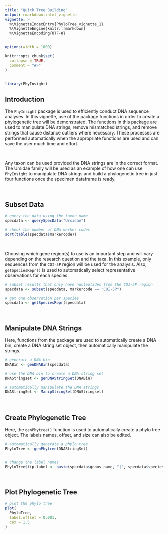 ```yaml
---
title: "Quick Tree Building"
output: rmarkdown::html_vignette
vignette: >
  %\VignetteIndexEntry{PhyloTree_vignette_1}
  %\VignetteEngine{knitr::rmarkdown}
  %\VignetteEncoding{UTF-8}
---
```


```r
options(width = 1000)
```

```r
knitr::opts_chunk$set(
  collapse = TRUE,
  comment = "#>"
)
```

##

```r
library(PhyInsight)
```

## Introduction

The `PhyInsight` package is used to efficiently conduct DNA sequence analyses. In this vignette, use of the package functions in order to create a phylogenetic tree will be demonstrated. The functions in this package are used to manipulate DNA strings, remove mismatched strings, and remove strings that cause distance outliers where necessary. These processes are performed automatically when the appropriate functions are used and can save the user much time and effort.

&nbsp;

Any taxon can be used provided the DNA strings are in the correct format. The Ursidae family will be used as an example of how one can use `PhyInsight` to manipulate DNA strings and build a phylogenetic tree in just four functions once the specimen dataframe is ready. 

&nbsp;

## Subset Data




```r

# query the data using the taxon name
specdata <- querySpecData("Ursidae")

# check the number of DNA marker codes
sort(table(specdata$markercode))

```

&nbsp;

Choosing which gene region(s) to use is an important step and will vary depending on the research question and the taxa. In this example, only sequences from the `COI-5P` region will be used for the analysis. Also, `getSpeciesRepr()` is used to automatically select representative observations for each species.

```r

# subset results that only have nucleotides from the COI-5P region
specdata <- subset(specdata, markercode == "COI-5P")

# get one observation per species
specdata <- getSpeciesRepr(specdata)

```

&nbsp;

## Manipulate DNA Strings

Here, functions from the package are used to automatically create a DNA bin, create a DNA string set object, then automatically manipulate the strings.

```r

# generate a DNA bin
DNABin <- genDNABin(specdata)

# use the DNA bin to create a DNA string set
DNAStringset <- genDNAStringSet(DNABin)

# automatically manipulate the DNA strings 
DNAStringSet <- ManipStringSet(DNAStringset)

```















&nbsp;

## Create Phylogenetic Tree

Here, the `genPhytree()` function is used to automatically create a phylo tree object. The labels names, offset, and size can also be edited.

```r

# automatically generate a phylo tree
PhyloTree <- genPhytree(DNAStringSet)


# change the label names
PhyloTree$tip.label <- paste(specdata$genus_name, "|", specdata$species_name)

```

&nbsp;

## Plot Phylogenetic Tree

```r
# plot the phylo tree
plot(
  PhyloTree,
  label.offset = 0.001,
  cex = 1.5
)

```


